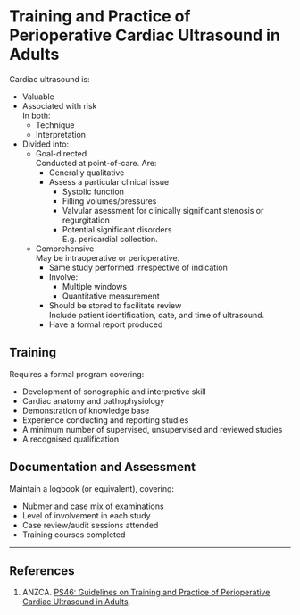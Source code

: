 # Training and Practice of Perioperative Cardiac Ultrasound in Adults


Cardiac ultrasound is:

* Valuable
* Associated with risk\
In both:
	* Technique
	* Interpretation
* Divided into:
	* Goal-directed\
	Conducted at point-of-care. Are:
		* Generally qualitative
		* Assess a particular clinical issue
			* Systolic function
			* Filling volumes/pressures
			* Valvular asessment for clinically significant stenosis or regurgitation
			* Potential significant disorders\
			E.g. pericardial collection.
	* Comprehensive\
	May be intraoperative or perioperative.
		* Same study performed irrespective of indication
		* Involve:
			* Multiple windows
			* Quantitative measurement
		* Should be stored to facilitate review\
		Include patient identification, date, and time of ultrasound.
		* Have a formal report produced


## Training

Requires a formal program covering:

* Development of sonographic and interpretive skill
* Cardiac anatomy and pathophysiology
* Demonstration of knowledge base
* Experience conducting and reporting studies
* A minimum number of supervised, unsupervised and reviewed studies
* A recognised qualification

## Documentation and Assessment

Maintain a logbook (or equivalent), covering:

* Nubmer and case mix of examinations
* Level of involvement in each study
* Case review/audit sessions attended
* Training courses completed


---

## References

1. ANZCA. [PS46: Guidelines on Training and Practice of Perioperative Cardiac Ultrasound in Adults](http://www.anzca.edu.au/Documents/ps46-2014-guidelines-on-training-and-practice-of-p.pdf).

